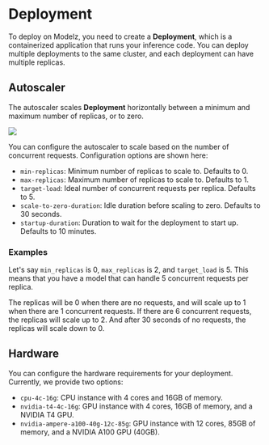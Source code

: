 # Deployment

To deploy on Modelz, you need to create a **Deployment**, which is a containerized application that runs your inference code. You can deploy multiple deployments to the same cluster, and each deployment can have multiple replicas.

## Autoscaler

The autoscaler scales **Deployment** horizontally between a minimum and maximum number of replicas, or to zero.

![](./images/autoscale.png)

You can configure the autoscaler to scale based on the number of concurrent requests. Configuration options are shown here:

- `min-replicas`: Minimum number of replicas to scale to. Defaults to 0.
- `max-replicas`: Maximum number of replicas to scale to. Defaults to 1.
- `target-load`: Ideal number of concurrent requests per replica. Defaults to 5.
- `scale-to-zero-duration`: Idle duration before scaling to zero. Defaults to 30 seconds.
- `startup-duration`: Duration to wait for the deployment to start up. Defaults to 10 minutes.

### Examples

Let's say `min_replicas` is 0, `max_replicas` is 2, and `target_load` is 5. This means that you have a model that can handle 5 concurrent requests per replica. 

The replicas will be 0 when there are no requests, and will scale up to 1 when there are 1 concurrent requests. If there are 6 concurrent requests, the replicas will scale up to 2. And after 30 seconds of no requests, the replicas will scale down to 0.

## Hardware

You can configure the hardware requirements for your deployment. Currently, we provide two options:

- `cpu-4c-16g`: CPU instance with 4 cores and 16GB of memory.
- `nvidia-t4-4c-16g`: GPU instance with 4 cores, 16GB of memory, and a NVIDIA T4 GPU.
- `nvidia-ampere-a100-40g-12c-85g`: GPU instance with 12 cores, 85GB of memory, and a NVIDIA A100 GPU (40GB).
